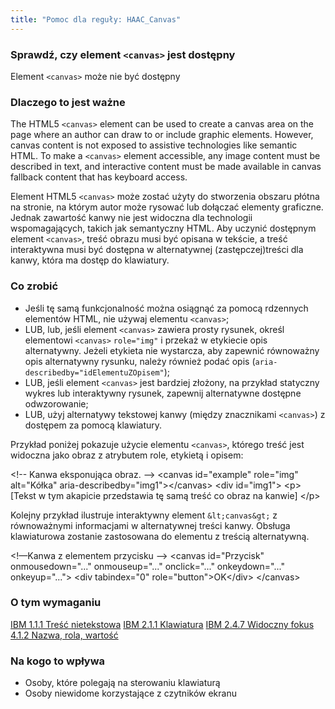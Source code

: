 ```yaml
---
title: "Pomoc dla reguły: HAAC_Canvas"
---
```


<div className="toolHelp">
<Row>
<Column colLg={16} colMd={8} colSm={4} className="toolHead">

### Sprawdź, czy element `<canvas>` jest dostępny

<div id="locLevel"></div>

Element `<canvas>` może nie być dostępny

</Column>
</Row>
<Row>
<Column colLg={11} colMd={5} colSm={4} className="toolMain">

### Dlaczego to jest ważne

The HTML5 `<canvas>` element can be used to create a canvas area on the page where an author can draw to or include graphic elements. However, canvas content is not exposed to assistive technologies like semantic HTML. To make a `<canvas>` element accessible, any image content must be described in text, and interactive content must be made available in canvas fallback content that has keyboard access.

Element HTML5 `<canvas>` może zostać użyty do stworzenia obszaru płótna na stronie, na którym autor może rysować lub dołączać elementy graficzne. Jednak zawartość kanwy nie jest widoczna dla technologii wspomagających, takich jak semantyczny HTML. Aby uczynić dostępnym element `<canvas>`, treść obrazu musi być opisana w tekście, a treść interaktywna musi być dostępna w alternatywnej (zastępczej)treści dla kanwy, która ma dostęp do klawiatury.


<div id="locSnippet"></div>

### Co zrobić

 * Jeśli tę samą funkcjonalność można osiągnąć za pomocą rdzennych elementów HTML, nie używaj elementu `<canvas>`;
 * LUB, lub, jeśli element `<canvas>` zawiera prosty rysunek, określ elementowi `<canvas>` `role="img"` i przekaż w etykiecie opis alternatywny. Jeżeli etykieta nie wystarcza, aby zapewnić równoważny opis alternatywny rysunku, należy również podać opis (`aria-describedby="idElementuZOpisem"`);
 * LUB, jeśli element `<canvas>` jest bardziej złożony, na przykład statyczny wykres lub interaktywny rysunek, zapewnij alternatywne dostępne odwzorowanie;
 * LUB, użyj alternatywy tekstowej  kanwy (między znacznikami `<canvas>`) z dostępem za pomocą klawiatury.

Przykład poniżej pokazuje użycie elementu  `<canvas>`, którego treść jest widoczna jako obraz z atrybutem role, etykietą i opisem:

<CodeSnippet type="multi" light={true}>&lt;!-- Kanwa eksponująca obraz. --&gt;
&lt;canvas id="example" role="img" alt="Kółka" aria-describedby="img1">&lt;/canvas&gt;
&lt;div id="img1"&gt;
    &lt;p&gt;[Tekst w tym akapicie przedstawia tę samą treść co obraz na kanwie] &lt;/p&gt;</CodeSnippet>

Kolejny przykład ilustruje interaktywny element `&lt;canvas&gt;` z równoważnymi informacjami w alternatywnej treści kanwy. Obsługa  klawiaturowa zostanie zastosowana do elementu z treścią alternatywną. 

<CodeSnippet type="multi" light={true}>&lt;!—Kanwa z elementem przycisku --&gt;
&lt;canvas id="Przycisk" onmousedown="..." onmouseup="..." onclick="..." onkeydown="..." onkeyup="..."&gt;
&lt;div tabindex="0" role="button">OK&lt;/div&gt;
&lt;/canvas&gt;</CodeSnippet>

</Column>
<Column colLg={5} colMd={3} colSm={4} className="toolLeft">

### O tym wymaganiu

[IBM 1.1.1 Treść nietekstowa](http://www.ibm.com/able/guidelines/ci162/non_text_content.html)
[IBM 2.1.1 Klawiatura](http://www.ibm.com/able/guidelines/ci162/keyboard.html)
[IBM 2.4.7 Widoczny fokus](http://www.ibm.com/able/guidelines/ci162/focus_visible.html)
[4.1.2 Nazwa, rola, wartość](http://www.ibm.com/able/guidelines/ci162/name_role_value.html)

### Na kogo to wpływa

 * Osoby, które polegają na sterowaniu klawiaturą
 * Osoby niewidome korzystające z czytników ekranu

</Column>
</Row>
</div>

